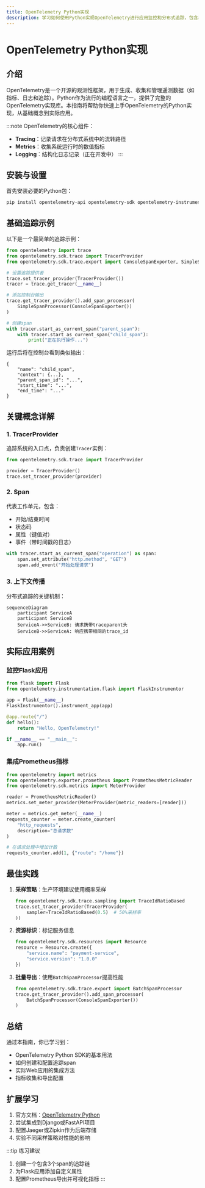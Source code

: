 ```yaml
---
title: OpenTelemetry Python实现
description: 学习如何使用Python实现OpenTelemetry进行应用监控和分布式追踪，包含基础概念、代码示例和实战案例。
---
```


# OpenTelemetry Python实现

## 介绍

OpenTelemetry是一个开源的观测性框架，用于生成、收集和管理遥测数据（如指标、日志和追踪）。Python作为流行的编程语言之一，提供了完整的OpenTelemetry实现库。本指南将帮助你快速上手OpenTelemetry的Python实现，从基础概念到实际应用。

:::note
OpenTelemetry的核心组件：
- **Tracing**：记录请求在分布式系统中的流转路径
- **Metrics**：收集系统运行时的数值指标
- **Logging**：结构化日志记录（正在开发中）
:::

## 安装与设置

首先安装必要的Python包：

```bash
pip install opentelemetry-api opentelemetry-sdk opentelemetry-instrumentation
```

## 基础追踪示例

以下是一个最简单的追踪示例：

```python
from opentelemetry import trace
from opentelemetry.sdk.trace import TracerProvider
from opentelemetry.sdk.trace.export import ConsoleSpanExporter, SimpleSpanProcessor

# 设置追踪提供者
trace.set_tracer_provider(TracerProvider())
tracer = trace.get_tracer(__name__)

# 添加控制台输出
trace.get_tracer_provider().add_span_processor(
    SimpleSpanProcessor(ConsoleSpanExporter())
)

# 创建span
with tracer.start_as_current_span("parent_span"):
    with tracer.start_as_current_span("child_span"):
        print("正在执行操作...")
```

运行后将在控制台看到类似输出：
```
{
    "name": "child_span",
    "context": {...},
    "parent_span_id": "...",
    "start_time": "...",
    "end_time": "..."
}
```

## 关键概念详解

### 1. TracerProvider

追踪系统的入口点，负责创建`Tracer`实例：

```python
from opentelemetry.sdk.trace import TracerProvider

provider = TracerProvider()
trace.set_tracer_provider(provider)
```

### 2. Span

代表工作单元，包含：
- 开始/结束时间
- 状态码
- 属性（键值对）
- 事件（带时间戳的日志）

```python
with tracer.start_as_current_span("operation") as span:
    span.set_attribute("http.method", "GET")
    span.add_event("开始处理请求")
```

### 3. 上下文传播

分布式追踪的关键机制：

```mermaid
sequenceDiagram
    participant ServiceA
    participant ServiceB
    ServiceA->>ServiceB: 请求携带traceparent头
    ServiceB->>ServiceA: 响应携带相同的trace_id
```

## 实际应用案例

### 监控Flask应用

```python
from flask import Flask
from opentelemetry.instrumentation.flask import FlaskInstrumentor

app = Flask(__name__)
FlaskInstrumentor().instrument_app(app)

@app.route("/")
def hello():
    return "Hello, OpenTelemetry!"

if __name__ == "__main__":
    app.run()
```

### 集成Prometheus指标

```python
from opentelemetry import metrics
from opentelemetry.exporter.prometheus import PrometheusMetricReader
from opentelemetry.sdk.metrics import MeterProvider

reader = PrometheusMetricReader()
metrics.set_meter_provider(MeterProvider(metric_readers=[reader]))

meter = metrics.get_meter(__name__)
requests_counter = meter.create_counter(
    "http_requests",
    description="总请求数"
)

# 在请求处理中增加计数
requests_counter.add(1, {"route": "/home"})
```

## 最佳实践

1. **采样策略**：生产环境建议使用概率采样
   ```python
   from opentelemetry.sdk.trace.sampling import TraceIdRatioBased
   trace.set_tracer_provider(TracerProvider(
       sampler=TraceIdRatioBased(0.5)  # 50%采样率
   ))
   ```

2. **资源标识**：标记服务信息
   ```python
   from opentelemetry.sdk.resources import Resource
   resource = Resource.create({
       "service.name": "payment-service",
       "service.version": "1.0.0"
   })
   ```

3. **批量导出**：使用`BatchSpanProcessor`提高性能
   ```python
   from opentelemetry.sdk.trace.export import BatchSpanProcessor
   trace.get_tracer_provider().add_span_processor(
       BatchSpanProcessor(ConsoleSpanExporter())
   )
   ```

## 总结

通过本指南，你已学习到：
- OpenTelemetry Python SDK的基本用法
- 如何创建和配置追踪span
- 实际Web应用的集成方法
- 指标收集和导出配置

## 扩展学习

1. 官方文档：[OpenTelemetry Python](https://opentelemetry.io/docs/instrumentation/python/)
2. 尝试集成到Django或FastAPI项目
3. 配置Jaeger或Zipkin作为后端存储
4. 实验不同采样策略对性能的影响

:::tip 练习建议
1. 创建一个包含3个span的追踪链
2. 为Flask应用添加自定义属性
3. 配置Prometheus导出并可视化指标
:::